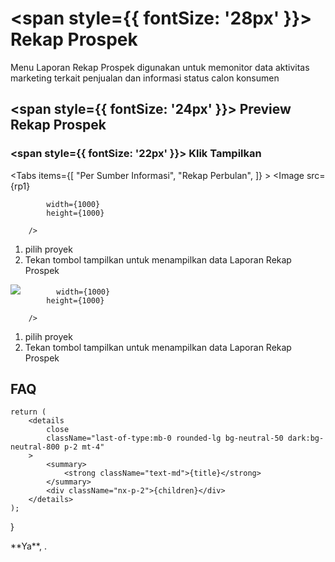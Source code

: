 


# <span style={{ fontSize: '28px' }}> Rekap Prospek </span>

Menu Laporan Rekap Prospek digunakan untuk memonitor data aktivitas marketing terkait penjualan dan informasi status calon konsumen

## <span style={{ fontSize: '24px' }}> Preview Rekap Prospek </span>

<Steps>

### <span style={{ fontSize: '22px' }}> Klik Tampilkan </span>

<Tabs
            items={[
                "Per Sumber Informasi",
                "Rekap Perbulan",
            ]}
        >
<Tab>
<Image
            src={rp1}
            
            width={1000}
            height={1000}
                
        />
 
 1. pilih proyek
 2. Tekan tombol tampilkan untuk menampilkan data Laporan Rekap Prospek
</Tab>

<Tab>
<Image
            src={rp2}
            
            width={1000}
            height={1000}
                
        />
 
 1. pilih proyek
 2. Tekan tombol tampilkan untuk menampilkan data Laporan Rekap Prospek
</Tab>
 </Tabs>

 </Steps>

## FAQ

    return (
        <details
            close
            className="last-of-type:mb-0 rounded-lg bg-neutral-50 dark:bg-neutral-800 p-2 mt-4"
        >
            <summary>
                <strong className="text-md">{title}</strong>
            </summary>
            <div className="nx-p-2">{children}</div>
        </details>
    );
}

<FAQBox title="Bagaimana cara mengupdate laporan Rekap Prospek ?">
  **Ya**, . 
  
</FAQBox>
